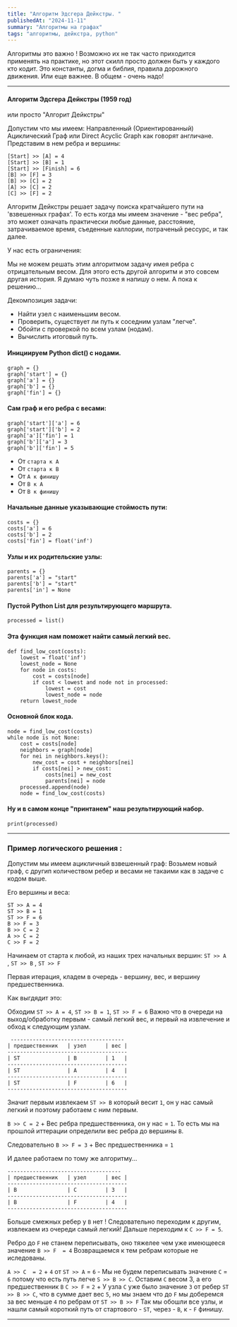 ```yaml
---
title: "Алгоритм Эдсгера Дейкстры. "
publishedAt: "2024-11-11"
summary: "Алгоритмы на графах"
tags: "алгоритмы, дейкстра, python"
---
```



Алгоритмы это важно ! Возможно их не так часто приходится применять на практике, 
но этот скилл просто должен быть у каждого кто кодит. 
Это константы, догма и библия, правила дорожного движения. Или еще важнее. 
В общем - очень надо!


---

#### Алгоритм Эдсгера Дейкстры (1959 год) 
или просто "Алгорит Дейкстры"


Допустим что мы имеем:
Направленный (Ориентированный) Ациклический Граф 
или Direct Acyclic Graph как говорят англичане.
Представим в нем ребра и вершины:


```
[Start] >> [A] = 4
[Start] >> [B] = 1
[Start] >> [Finish] = 6
[B] >> [F] = 3
[B] >> [C] = 2
[A] >> [C] = 2
[C] >> [F] = 2

```

Алгоритм Дейкстры решает задачу поиска кратчайшего пути на 'взвешенных графах'.
То есть когда мы имеем значение - "вес ребра", это может означать практически любые данные, расстояние,
затрачиваемое время, съеденные каллории, потраченый рессурс, и так далее. 

У нас есть ограничения: 

Мы не можем решать этим алгоритмом задачу имея ребра с отрицательным весом. 
Для этого есть другой алгоритм и это совсем другая история. Я думаю чуть позже я напишу о нем.
А пока к решению...



Декомпозиция задачи:

- Найти узел с наименьшим весом.
- Проверить, существует ли путь к соседним узлам "легче".
- Обойти с проверкой по всем узлам (нодам).
- Вычислить итоговый путь.



#### Инициируем Python dict() с нодами.

```
graph = {}
graph['start'] = {}
graph['a'] = {}
graph['b'] = {}
graph['fin'] = {}

```


#### Сам граф и его ребра с весами:
```
graph['start']['a'] = 6
graph['start']['b'] = 2
graph['a']['fin'] = 1
graph['b']['a'] = 3
graph['b']['fin'] = 5

```
- От `старта к А`
- От `старта к В` 
- От `А к финишу`
- От `В к А`
- От `В к финишу`

#### Начальные данные указывающие стоймость пути: 

```
costs = {}
costs['a'] = 6
costs['b'] = 2
costs['fin'] = float('inf')

```

#### Узлы и их родительские узлы:

```
parents = {}
parents['a'] = "start"
parents['b'] = "start"
parents['in'] = None

```

#### Пустой Python List для результирующего маршрута.

```
processed = list()

```

#### Эта функция нам поможет найти самый легкий вес.

```
def find_low_cost(costs): 
    lowest = float('inf') 
    lowest_node = None 
    for node in costs: 
        cost = costs[node]  
        if cost < lowest and node not in processed: 
            lowest = cost
            lowest_node = node
    return lowest_node

```

#### Основной блок кода.

```
node = find_low_cost(costs)
while node is not None:
    cost = costs[node]
    neighbors = graph[node]
    for nei in neighbors.keys():
        new_cost = cost + neighbors[nei]
        if costs[nei] > new_cost:
            costs[nei] = new_cost
            parents[nei] = node
    processed.append(node)
    node = find_low_cost(costs)

```

#### Ну и в самом конце "принтанем" наш результирующий набор.

```
print(processed)

```
---

### Пример логического решения :


Допустим мы имеем ацикличный взвешенный граф:
Возьмем новый граф, с другип количеством ребер и весами не такаими как в задаче с кодом выше.

Его вершины и веса:
```
ST >> A = 4
ST >> B = 1
ST >> F = 6
B >> F = 3
B >> C = 2
A >> C = 2
C >> F = 2
```

Начинаем от старта к любой, из наших трех начальных вершин: `ST >> A` , `ST >> B` , `ST >> F`

Первая итерация, кладем в очередь - вершину, вес, и вершину предшественника.

Как выгдядит это:

Обходим `ST >> A = 4`, `ST >> B = 1`, `ST >> F = 6` 
Важно что в очереди на выход/обработку первым  - самый легкий вес, и первый на извлечение и обход к следующим узлам.

```    
 ------------------------------------
| предшественник   | узел      | вес |
--------------------------------------
| ST               | B         | 1   |
--------------------------------------
| ST               | A         | 4   |
--------------------------------------
| ST               | F         | 6   |
--------------------------------------

```
Значит первым извлекаем `ST >> B` который весит `1`, он у нас самый легкий и поэтому работаем с ним первым.

`B >> C = 2` + Вес ребра предшественника, он у нас = `1`. 
То есть мы на прошлой иттерации определили вес ребра 
до вершины `В`.

Следовательно `B >> F = 3` +  Вес предшественника = `1`

И далее работаем по тому же алгоритму...
```
------------------------------------
| предшественник   | узел      | вес |
--------------------------------------
| B                | C         | 3   |
--------------------------------------
| B                | F         | 4   |
--------------------------------------
```
Больше смежных ребер у `B` нет !  Следовательно переходим к другим, извлекаем из очереди самый легкий!
Дальше переходим к `C >> F = 5`.

Ребро до `F` не станем переписывать, оно тяжелее чем уже имеющееся значение  `B >> F  = 4` 
Возвращаемся к тем ребрам которые не иследованы.

`A >> C  = 2` + `4` от `ST >> A` = `6` - Мы не будем переписывать значение `C` = `6` 
потому что есть путь легче `S >> B >> C`. 
Оставим `C` весом 3, а его предшественник `B`
`C >> F` = `2` + У узла `C` уже было значение `3` от ребер `SТ >> B >> C`, что в сумме дает вес `5`, 
но мы знаем что до `F` мы доберемся за вес меньше `4` по ребрам от `SТ >> B >> F`
Так мы обошли все узлы, и нашли самый короткий путь от стартового - `SТ`, через - `B`, к - `F` финишу.

---
